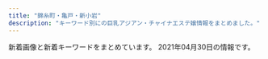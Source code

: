 ```yaml
---
title: "錦糸町・亀戸・新小岩"
description: "キーワード別にの巨乳アジアン・チャイナエステ嬢情報をまとめました。"
---
```


新着画像と新着キーワードをまとめています。
2021年04月30日の情報です。

<DmmAffiliateIns />
<KeywordTable
  shops={
    [
    {
        "keywords": {},
        "url": "http://www.es-raku.link/",
        "station": "JR\u9326\u7cf8\u753a\u99c5\u5357\u53e3",
        "name": "Lucky\uff5e\u30e9\u30c3\u30ad\u30fc\uff5e",
        "img_links": [
            "http://www.es-raku.link/staff/ruru.jpg",
            "http://www.es-raku.link/img/ayaka1.jpg",
            "http://www.es-raku.link/img/mai1.jpg",
            "http://www.es-raku.link/images/head.png",
            "http://www.es-raku.link/staff/mai.jpg",
            "http://www.es-raku.link/images/1.jpg",
            "http://www.es-raku.link/images/menu/staff.png",
            "http://www.es-raku.link/staff/ayaka.jpg",
            "http://www.es-raku.link/images/3.jpg",
            "http://www.es-raku.link/staff/lucky.jpg",
            "http://www.es-raku.link/images/staff_t.png",
            "http://www.es-raku.link/images/line.png",
            "http://www.es-raku.link/staff/riri.jpg",
            "http://www.es-raku.link/images/news.jpg",
            "http://www.es-raku.link/images/2.jpg",
            "http://www.es-raku.link/img/lucky1.jpg",
            "http://www.es-raku.link/images/7.jpg",
            "http://www.es-raku.link/images/rtel.jpg",
            "http://www.es-raku.link/images/sys1.jpg",
            "http://www.es-raku.link/images/interior_t.png",
            "http://www.es-raku.link/images/6.jpg",
            "http://www.es-raku.link/images/menu/interior.png",
            "http://www.es-raku.link/images/tel.jpg",
            "http://www.es-raku.link/images/9.jpg",
            "http://www.es-raku.link/img/ruru1.jpg",
            "http://www.es-raku.link/images/int1.png",
            "http://www.es-raku.link/images/8.jpg",
            "http://www.es-raku.link/staff/yuki.jpg",
            "http://www.es-raku.link/images/r2.jpg",
            "http://www.es-raku.link/images/menu/top.png",
            "http://www.es-raku.link/images/mobile.jpg",
            "http://www.es-raku.link/images/int2.png",
            "http://www.es-raku.link/staff/kaori.jpg",
            "http://www.es-raku.link/images/r1.jpg",
            "http://www.es-raku.link/img/yuki1.jpg",
            "http://www.es-raku.link/images/list.jpg",
            "http://www.es-raku.link/img/riri1.jpg",
            "http://www.es-raku.link/img/kaori1.jpg"
        ]
    },
    {
        "img_links": [
            "http://www.o-miyabi.com/s/image/nav_top.png",
            "http://www.o-miyabi.com/s/images/okubokomachi.jpg",
            "http://www.o-miyabi.com/images/upload/thumb/301c9a35b11a384f.jpg",
            "http://www.o-miyabi.com/images/movie_09.jpg",
            "http://www.o-miyabi.com/images/index_06.jpg",
            "http://www.o-miyabi.com/images/info.jpg",
            "http://www.o-miyabi.com/images/rec_09.jpg",
            "http://www.o-miyabi.com/s/uploads/07.jpg",
            "http://www.o-miyabi.com/images/index_04.jpg",
            "http://www.o-miyabi.com/images/index_03.jpg",
            "http://www.o-miyabi.com/s/images/tel.png",
            "http://www.o-miyabi.com/images/index_18.jpg",
            "http://www.o-miyabi.com/images/upload/thumb/6d7987cae648e809.jpg",
            "http://www.o-miyabi.com/s/uploads/02.jpg",
            "http://www.o-miyabi.com/s/uploads/06.jpg",
            "http://www.o-miyabi.com/s/images/service_07.png",
            "http://www.o-miyabi.com/images/upload/thumb/51d074f8f9cdb905.jpg",
            "http://www.o-miyabi.com/s/uploads/08.jpg",
            "http://www.o-miyabi.com/images/upload/thumb/db15ea2226867103.jpg",
            "http://www.o-miyabi.com/images/index_10.jpg",
            "http://www.o-miyabi.com/s/images/slider/next.png",
            "http://www.o-miyabi.com/s/image/nav_sys.png",
            "http://www.o-miyabi.com/s/images/pc.png",
            "http://www.o-miyabi.com/images/upload/thumb/0dc07af1006255fa.jpg",
            "http://www.o-miyabi.com/s/uploads/04.jpg",
            "http://www.o-miyabi.com/s/images/t3.jpg",
            "http://www.o-miyabi.com/s/images/slider/3.jpg",
            "http://www.o-miyabi.com/s/images/t2.jpg",
            "http://www.o-miyabi.com/s/image/nav_cast.png",
            "http://www.o-miyabi.com/images/index_07.jpg",
            "http://www.o-miyabi.com/images/index_02.jpg",
            "http://www.o-miyabi.com/s/image/nav_manga.png",
            "http://www.o-miyabi.com/images/index_16.jpg",
            "http://www.o-miyabi.com/images/index_13.jpg",
            "http://www.o-miyabi.com/images/upload/thumb/1a8371be7358f1df.jpg",
            "http://www.o-miyabi.com/images/info_02.jpg",
            "http://www.o-miyabi.com/s/images/t1.jpg",
            "http://www.o-miyabi.com/s/images/top_2.jpg",
            "http://www.o-miyabi.com/images/staff_09.jpg",
            "http://www.o-miyabi.com/s/uploads/01.jpg",
            "http://www.o-miyabi.com/s/image/nav_hotel.png",
            "http://www.o-miyabi.com/s/images/slider/prev.png",
            "http://www.o-miyabi.com/images/upload/thumb/3074da3acdacd1a3.jpg",
            "http://www.o-miyabi.com/images/upload/thumb/ee1f5473198d928e.jpg",
            "http://www.o-miyabi.com/images/upload/thumb/04d21d82d11bc049.jpg",
            "http://www.o-miyabi.com/s/images/service_01.png",
            "http://www.o-miyabi.com/images/upload/thumb/0981f77ac0a1e07f.jpg",
            "http://www.o-miyabi.com/girl/01.jpg",
            "http://www.o-miyabi.com/s/images/service_03.png",
            "http://www.o-miyabi.com/images/upload/thumb/e12bb065f2380463.jpg",
            "http://www.o-miyabi.com/images/upload/thumb/928147996b3538a2.jpg",
            "http://www.o-miyabi.com/images/index_09.jpg",
            "http://www.o-miyabi.com/s/uploads/03.jpg",
            "http://www.o-miyabi.com/images/index_19.jpg",
            "http://www.o-miyabi.com/images/upload/thumb/7713de024ddc43e7.jpg",
            "http://www.o-miyabi.com/images/index_05.jpg",
            "http://www.o-miyabi.com/images/index_14.jpg",
            "http://www.o-miyabi.com/s/images/slider/1.jpg",
            "http://www.o-miyabi.com/images/upload/thumb/72ffa1fb925d394b.jpg",
            "http://www.o-miyabi.com/s/images/iphone.png",
            "http://www.o-miyabi.com/images/rec.jpg",
            "http://www.o-miyabi.com/images/upload/thumb/57af63e7ff71466b.jpg",
            "http://www.o-miyabi.com/images/upload/thumb/6fceb6aef71115ac.jpg",
            "http://www.o-miyabi.com/s/images/slider/2.jpg",
            "http://www.o-miyabi.com/images/info_09.jpg",
            "http://www.o-miyabi.com/images/index_01.jpg",
            "http://www.o-miyabi.com/s/image/nav_topics.png"
        ],
        "url": "http://www.o-miyabi.com/",
        "keywords": {
            "89": 6,
            "86": 2,
            "H": 2,
            "D": 4,
            "84": 2,
            "C": 12,
            "85": 4,
            "98": 2
        },
        "name": "\u96c5\u82b3",
        "station": "JR\u65b0\u5c0f\u5ca9\u99c5\u5357\u53e3"
    },
    {
        "name": "\u304d\u3089\u3089",
        "img_links": [
            "http://www.kirara.este88.com/images/m-tel.png",
            "http://www.kirara.este88.com/images/sp-line.png",
            "http://www.kirara.este88.com/gals/yuyu1.jpg",
            "http://www.kirara.este88.com/images/m-foot.png",
            "http://www.kirara.este88.com/images/info.png",
            "http://www.kirara.este88.com/gals/miya1.jpg",
            "http://www.kirara.este88.com/images/sp-staff-list.png",
            "http://www.kirara.este88.com/gals/mimi1.jpg",
            "http://www.kirara.este88.com/gals/haru1.jpg",
            "http://www.kirara.este88.com/gals/sora1.jpg",
            "http://www.kirara.este88.com/gals/nana1.jpg"
        ],
        "url": "http://www.kirara.este88.com/",
        "keywords": {
            "C": 6,
            "D": 1
        },
        "station": "JR\u5c0f\u5ca9\u99c5\u5357\u53e3"
    },
    {
        "keywords": {},
        "img_links": [
            "http://k-yorocobi.com/images/bar-cam.png",
            "http://k-yorocobi.com/images/c-top.png",
            "http://k-yorocobi.com/images/bar-news.png",
            "http://k-yorocobi.com/pic/pic4.jpg",
            "http://k-yorocobi.com/staff/s-emi.jpg",
            "http://k-yorocobi.com/images/b-mobile.png",
            "http://k-yorocobi.com/images/c-staff.png",
            "http://k-yorocobi.com/images/bar-interior.png",
            "http://k-yorocobi.com/pic/pic1.jpg",
            "http://k-yorocobi.com/images/c-interior.png",
            "http://k-yorocobi.com/staff/s-rina.jpg",
            "http://k-yorocobi.com/images/footer.png",
            "http://k-yorocobi.com/images/b-tel.png",
            "http://k-yorocobi.com/images/bill.jpg",
            "http://k-yorocobi.com/images/bar-staff.png",
            "http://k-yorocobi.com/images/b-movie.png",
            "http://k-yorocobi.com/images/b-awaawa.png",
            "http://k-yorocobi.com/staff/s-tika.jpg",
            "http://k-yorocobi.com/pic/pic3.jpg",
            "http://k-yorocobi.com/images/bar-pickup.png",
            "http://k-yorocobi.com/staff/s-yuyu.jpg",
            "http://k-yorocobi.com/pic/pic2.jpg"
        ],
        "name": "\u3088\u308d\u3053\u3073",
        "url": "http://k-yorocobi.com/",
        "station": "JR\u9326\u7cf8\u753a\u99c5\u5317\u53e3"
    },
    {
        "keywords": {},
        "img_links": [
            "http://www.night.ne.jp/nightnet/img/14.jpg",
            "http://www.night.ne.jp/tokyo/izumi/img/index_top.jpg",
            "http://www.night.ne.jp/tokyo/izumi/img/index.jpg",
            "http://www.night.ne.jp/nightnet/img/10.jpg",
            "http://www.night.ne.jp/_format/W/img/whats_view.jpg",
            "http://www.night.ne.jp/tokyo/izumi/img/view_2.jpg",
            "http://www.night.ne.jp/nightnet/img/6.jpg",
            "http://www.night.ne.jp/nightnet/img/4.jpg",
            "http://www.night.ne.jp/_format/W/img/whats_news.jpg",
            "http://www.night.ne.jp/_format/W/img/over_msg_01.jpg",
            "http://www.night.ne.jp/tokyo/izumi/img_staff/g_7292.jpg",
            "http://www.night.ne.jp/nightnet/img/2.jpg",
            "http://www.night.ne.jp/nightnet/img/7.jpg",
            "http://www.night.ne.jp/nightnet/img/13.jpg",
            "http://www.night.ne.jp/nightnet/img/16.jpg",
            "http://www.night.ne.jp/nightnet/img/1.jpg",
            "http://www.night.ne.jp/tokyo/izumi/img/view_3.jpg",
            "http://www.night.ne.jp/tokyo/izumi/img/qr_code.jpg",
            "http://www.night.ne.jp/tokyo/izumi/img/view_1.jpg",
            "http://www.night.ne.jp/_format/W/img/index_enter_1.jpg",
            "http://www.night.ne.jp/nightnet/img/5.jpg",
            "http://www.night.ne.jp/nightnet/img/15.jpg",
            "http://www.night.ne.jp/nightnet/img/3.jpg",
            "http://www.night.ne.jp/nightnet/img/9.jpg",
            "http://www.night.ne.jp/tokyo/izumi/img/index_view.jpg",
            "http://www.night.ne.jp/nightnet/img/8.jpg",
            "http://www.night.ne.jp/nightnet/img/12a.jpg",
            "http://www.night.ne.jp/nightnet/img/11.jpg",
            "http://www.night.ne.jp/nightnet/img/17.jpg"
        ],
        "station": "\u68ee\u4e0b\u99c5A6\u51fa\u53e3",
        "url": "http://www.night.ne.jp/tokyo/izumi/",
        "name": "\u500b\u4eba\u30b5\u30ed\u30f3 \u6cc9"
    },
    {
        "name": "\u5e78\u305b",
        "station": "\u4eac\u6210\u7acb\u77f3\u99c5\u5317\u53e3",
        "img_links": [
            "http://www.es-royal.click/img/miyuki1.jpg",
            "http://www.es-royal.click/images/main_footer.jpg",
            "http://www.es-royal.click/images/b1.jpg",
            "http://www.es-royal.click/images/b2.jpg",
            "http://www.es-royal.click/images/main_top.jpg",
            "http://www.es-royal.click/img/mimi1.jpg",
            "http://www.es-royal.click/images/interior_t.jpg",
            "http://www.es-royal.click/images/s1.png",
            "http://www.es-royal.click/images/b3.jpg",
            "http://www.es-royal.click/images/mobile.jpg",
            "http://www.es-royal.click/images/1.jpg",
            "http://www.es-royal.click/img/ego1.jpg",
            "http://www.es-royal.click/images/7.jpg",
            "http://www.es-royal.click/images/int1.png",
            "http://www.es-royal.click/images/ta.jpg",
            "http://www.es-royal.click/img/aya1.jpg",
            "http://www.es-royal.click/images/9.jpg",
            "http://www.es-royal.click/images/5.jpg",
            "http://www.es-royal.click/images/sys1.png",
            "http://www.es-royal.click/img/nana1.jpg",
            "http://www.es-royal.click/images/int2.png",
            "http://www.es-royal.click/images/head.jpg",
            "http://www.es-royal.click/images/news.png",
            "http://www.es-royal.click/images/8.jpg",
            "http://www.es-royal.click/img/momo2.jpg",
            "http://www.es-royal.click/img/emi1.jpg",
            "http://www.es-royal.click/images/6.jpg",
            "http://www.es-royal.click/images/4.jpg",
            "http://www.es-royal.click/img/momo1.jpg",
            "http://www.es-royal.click/images/staff_t.jpg"
        ],
        "keywords": {},
        "url": "http://www.es-royal.click/"
    },
    {
        "station": "JR\u9326\u7cf8\u753a\u99c5",
        "name": "Forever \uff5e\u30d5\u30a9\u30fc\u30a8\u30d0\u30fc\uff5e",
        "keywords": {},
        "img_links": [
            "http://kinshichoesute.xyz/img/nav-001.png",
            "http://kinshichoesute.xyz/img/nav-002.png",
            "http://kinshichoesute.xyz/img/tel.png",
            "http://kinshichoesute.xyz/img/nav-003.png",
            "http://kinshichoesute.xyz/img/nav-006.png",
            "http://kinshichoesute.xyz/img/no.png",
            "http://kinshichoesute.xyz/img/stt.jpg",
            "http://kinshichoesute.xyz/staff/nana/01.png",
            "http://kinshichoesute.xyz/img/stb.jpg",
            "http://kinshichoesute.xyz/staff/mimi/01.png",
            "http://kinshichoesute.xyz/staff/aya/01.png",
            "http://kinshichoesute.xyz/img/nav-004.png",
            "http://kinshichoesute.xyz/staff/hitomi/02.png",
            "http://kinshichoesute.xyz/staff/hitomi/01.png",
            "http://kinshichoesute.xyz/staff/kaori/01.png",
            "http://kinshichoesute.xyz/staff/ai/01.png",
            "http://kinshichoesute.xyz/img/nav-005.png"
        ],
        "url": "http://kinshichoesute.xyz/"
    },
    {
        "img_links": [
            "http://dccompanyqoo10.cafe24.com/tiffany/images/store/store.png",
            "http://dccompanyqoo10.cafe24.com/tiffany/images/common/header.png",
            "http://dccompanyqoo10.cafe24.com/tiffany/images/top/store_bg.png"
        ],
        "url": "http://cherry-esthe.com/",
        "name": "Cherry",
        "station": "JR\u9326\u7cf8\u753a\u99c5\u5357\u53e3",
        "keywords": {}
    },
    {
        "station": "JR\u5c0f\u5ca9\u99c5\u5317\u53e3",
        "img_links": [
            "http://biwert.xyz/uploads/201003/1-2010031G35C32.jpg",
            "http://biwert.xyz/templets/default/picture/staff_t.jpg",
            "http://biwert.xyz/uploads/180620/1-1P62010154K00.png",
            "http://biwert.xyz/uploads/180620/1-1P62010193X63.jpg",
            "http://biwert.xyz/templets/default/picture/news.jpg",
            "http://biwert.xyz/uploads/201007/1-20100G4464b26.jpg",
            "http://biwert.xyz/templets/default/picture/interior_t.jpg",
            "http://biwert.xyz/uploads/201109/1-201109141105216.jpg",
            "http://biwert.xyz/uploads/201003/1-2010031G432629.jpg",
            "http://biwert.xyz/templets/default/picture/head.jpg",
            "http://biwert.xyz/templets/default/picture/rec1.png",
            "http://biwert.xyz/uploads/201003/1-2010031G415110.jpg",
            "http://biwert.xyz/images/1-1P621101232H4.png",
            "http://biwert.xyz/uploads/allimg/180620/1-1P620101640O8.png",
            "http://biwert.xyz/uploads/allimg/180620/1-1P6201013133b.jpg",
            "http://biwert.xyz/uploads/180620/1-1P620101629244.png",
            "http://biwert.xyz/uploads/201006/1-2010061A941445.jpg",
            "http://biwert.xyz/uploads/201006/1-2010061F032C0.jpg",
            "http://biwert.xyz/uploads/201003/1-2010031G3421X.jpg"
        ],
        "name": "\u4e00\u6642",
        "keywords": {
            "G": 9,
            "E": 18
        },
        "url": "http://biwert.xyz/"
    },
    {
        "img_links": [
            "http://aria.tokyo-relaxtime.asia/img/cast/coco-01.jpg",
            "http://aria.tokyo-relaxtime.asia/img/cast/yumi-04.jpg",
            "http://aria.tokyo-relaxtime.asia/img/slick/st-3.jpg",
            "http://aria.tokyo-relaxtime.asia/img/cast/aki-03.jpg",
            "http://aria.tokyo-relaxtime.asia/img/cast/risa-04.jpg",
            "http://aria.tokyo-relaxtime.asia/img/cast/aya-04.jpg",
            "http://aria.tokyo-relaxtime.asia/img/cast/nana-01.jpg",
            "http://aria.tokyo-relaxtime.asia/img/cast/aya-01.jpg",
            "http://aria.tokyo-relaxtime.asia/img/cast/rina-04.jpg",
            "http://aria.tokyo-relaxtime.asia/img/cast/yuri-03.jpg",
            "http://aria.tokyo-relaxtime.asia/img/cast/aya-03.jpg",
            "http://aria.tokyo-relaxtime.asia/img/cast/yaya-04.jpg",
            "http://aria.tokyo-relaxtime.asia/img/cast/yumi-02.jpg",
            "http://aria.tokyo-relaxtime.asia/img/cast/nana-04.jpg",
            "http://aria.tokyo-relaxtime.asia/img/slick/st-4.jpg",
            "http://aria.tokyo-relaxtime.asia/img/interior/lobby-1.jpg",
            "http://aria.tokyo-relaxtime.asia/img/cast/apple-04.jpg",
            "http://aria.tokyo-relaxtime.asia/img/cast/miki-01.jpg",
            "http://aria.tokyo-relaxtime.asia/img/slick/st-1.jpg",
            "http://aria.tokyo-relaxtime.asia/img/cast/risa-01.jpg",
            "http://aria.tokyo-relaxtime.asia/img/slick/st-2.jpg",
            "http://aria.tokyo-relaxtime.asia/img/cast/aki-02.jpg",
            "http://aria.tokyo-relaxtime.asia/img/cast/aya-02.jpg",
            "http://aria.tokyo-relaxtime.asia/img/cast/nana-02.jpg",
            "http://aria.tokyo-relaxtime.asia/img/cast/miki-03.jpg",
            "http://aria.tokyo-relaxtime.asia/img/cast/risa-02.jpg",
            "http://aria.tokyo-relaxtime.asia/img/cast/coco-02.jpg",
            "http://aria.tokyo-relaxtime.asia/img/interior/corridor-1.jpg",
            "http://aria.tokyo-relaxtime.asia/img/cast/miki-02.jpg",
            "http://aria.tokyo-relaxtime.asia/img/cast/nana-03.jpg",
            "http://aria.tokyo-relaxtime.asia/img/cast/coco-03.jpg",
            "http://aria.tokyo-relaxtime.asia/img/cast/rina-02.jpg",
            "http://aria.tokyo-relaxtime.asia/img/cast/aki-01.jpg",
            "http://aria.tokyo-relaxtime.asia/img/cast/apple-03.jpg",
            "http://aria.tokyo-relaxtime.asia/img/cast/coco-04.jpg",
            "http://aria.tokyo-relaxtime.asia/img/cast/rina-03.jpg",
            "http://aria.tokyo-relaxtime.asia/img/cast/yuri-04.jpg",
            "http://aria.tokyo-relaxtime.asia/img/cast/yumi-01.jpg",
            "http://aria.tokyo-relaxtime.asia/img/cast/miki-04.jpg",
            "http://aria.tokyo-relaxtime.asia/img/cast/rina-01.jpg",
            "http://aria.tokyo-relaxtime.asia/img/cast/yaya-01.jpg",
            "http://aria.tokyo-relaxtime.asia/img/cast/yumi-03.jpg",
            "http://aria.tokyo-relaxtime.asia/img/cast/aki-04.jpg",
            "http://aria.tokyo-relaxtime.asia/img/cast/yaya-03.jpg",
            "http://aria.tokyo-relaxtime.asia/img/cast/risa-03.jpg",
            "http://aria.tokyo-relaxtime.asia/img/cast/yuri-01.jpg",
            "http://aria.tokyo-relaxtime.asia/img/slick/st-5.jpg",
            "http://aria.tokyo-relaxtime.asia/img/cast/apple-01.jpg",
            "http://aria.tokyo-relaxtime.asia/img/cast/yaya-02.jpg",
            "http://aria.tokyo-relaxtime.asia/img/cast/apple-02.jpg"
        ],
        "url": "http://aria.tokyo-relaxtime.asia/",
        "keywords": {},
        "station": "JR\u5c0f\u5ca9\u99c5\u5317\u53e3",
        "name": "Aria\uff5e\u30a2\u30ea\u30a2\uff5e"
    },
    {
        "img_links": [
            "http://miyabi-aroma.xyz/images/shishu/se1.jpg",
            "http://miyabi-aroma.xyz/images/nav/nav-sys.jpg",
            "http://miyabi-aroma.xyz/images/staff/3/kiki2.jpg",
            "http://miyabi-aroma.xyz/images/nav/nav-job.jpg",
            "http://miyabi-aroma.xyz/images/3/2.jpg",
            "http://miyabi-aroma.xyz/images/1801706901.jpg",
            "http://miyabi-aroma.xyz/images/staff/3/miya.jpg",
            "http://miyabi-aroma.xyz/images/shishu/se2.jpg",
            "http://miyabi-aroma.xyz/images/staff/3/ami.jpg",
            "http://miyabi-aroma.xyz/images/11.png",
            "http://miyabi-aroma.xyz/images/index-rose_13.png",
            "http://miyabi-aroma.xyz/images/index-rose_07.png",
            "http://miyabi-aroma.xyz/images/staff/3/ami2.jpg",
            "http://miyabi-aroma.xyz/images/staff/3/miya2.jpg",
            "http://miyabi-aroma.xyz/images/nav/nav-staff.jpg",
            "http://miyabi-aroma.xyz/images/staff/3/yami.jpg",
            "http://miyabi-aroma.xyz/images/staff/3/kiki.jpg",
            "http://miyabi-aroma.xyz/images/3/1.jpg",
            "http://miyabi-aroma.xyz/images/nav/nav-info.jpg",
            "http://miyabi-aroma.xyz/images/staff/3/rina2.jpg",
            "http://miyabi-aroma.xyz/images/index-rose_04.png",
            "http://miyabi-aroma.xyz/images/index-rose_02.png",
            "http://miyabi-aroma.xyz/images/staff/3/rina.jpg",
            "http://miyabi-aroma.xyz/images/staff/3/yaya1.jpg",
            "http://miyabi-aroma.xyz/images/staff/3/yaya2.jpg",
            "http://miyabi-aroma.xyz/images/index-rose_09.png"
        ],
        "url": "http://miyabi-aroma.xyz/",
        "station": "JR\u4e80\u6238\u99c5\u6771\u53e3",
        "keywords": {
            "C": 7
        },
        "name": "\u685c"
    },
    {
        "name": "\u5343\u693f",
        "keywords": {},
        "station": "JR\u4e80\u6238\u99c5\u6771\u53e3",
        "img_links": [
            "http://sentsubaki.asia/img/cast/aya-04.jpg",
            "http://sentsubaki.asia/img/interior/lobby-2.jpg",
            "http://sentsubaki.asia/img/cast/nina-03.jpg",
            "http://sentsubaki.asia/img/cast/yumi-04.jpg",
            "http://sentsubaki.asia/img/cast/yuyu-02.jpg",
            "http://sentsubaki.asia/img/cast/miki-02.jpg",
            "http://sentsubaki.asia/img/btn_top.png",
            "http://sentsubaki.asia/img/head_tel.png",
            "http://sentsubaki.asia/img/cast/you-04.jpg",
            "http://sentsubaki.asia/img/cast/miki-04.jpg",
            "http://sentsubaki.asia/img/cast/you-01.jpg",
            "http://sentsubaki.asia/img/cast/momo-01.jpg",
            "http://sentsubaki.asia/img/cast/yuyu-01.jpg",
            "http://sentsubaki.asia/img/cast/you-03.jpg",
            "http://sentsubaki.asia/img/cast/aya-01.jpg",
            "http://sentsubaki.asia/img/btn_interior.png",
            "http://sentsubaki.asia/img/cast/yumi-03.jpg",
            "http://sentsubaki.asia/img/cast/nina-04.jpg",
            "http://sentsubaki.asia/img/head_time.png",
            "http://sentsubaki.asia/img/interior/lobby-1.jpg",
            "http://sentsubaki.asia/img/cast/aya-03.jpg",
            "http://sentsubaki.asia/img/cast/momo-04.jpg",
            "http://sentsubaki.asia/img/cast/yuyu-04.jpg",
            "http://sentsubaki.asia/img/cast/miki-03.jpg",
            "http://sentsubaki.asia/img/cast/yumi-02.jpg",
            "http://sentsubaki.asia/img/btn_cast.png",
            "http://sentsubaki.asia/img/cast/momo-03.jpg",
            "http://sentsubaki.asia/img/coupon_special.png",
            "http://sentsubaki.asia/img/cast/you-02.jpg",
            "http://sentsubaki.asia/img/cast/momo-02.jpg",
            "http://sentsubaki.asia/img/cast/miki-01.jpg",
            "http://sentsubaki.asia/img/btn_twitter.png"
        ],
        "url": "http://sentsubaki.asia/"
    },
    {
        "keywords": {
            "D": 4,
            "85": 1,
            "C": 1
        },
        "img_links": [
            "http://iyasi-heal.com/js/sliderLine/slide_next.png",
            "http://iyasi-heal.com/staffPhoto/b20210422163907.jpg",
            "http://iyasi-heal.com/staffPhoto/s20210426165230.jpg",
            "http://iyasi-heal.com/staffPhoto/b20210422164016.jpg",
            "http://iyasi-heal.com/staffPhoto/b20210426165230.jpg",
            "http://iyasi-heal.com/staffPhoto/b20210426193308.jpg",
            "http://iyasi-heal.com/images/mobile.jpg",
            "http://iyasi-heal.com/images/slider1/02.jpg",
            "http://iyasi-heal.com/staffPhoto/s20210422163834.jpg",
            "http://iyasi-heal.com/staffPhoto/s20210422163851.jpg",
            "http://iyasi-heal.com/images/slider1/01.jpg",
            "http://iyasi-heal.com/staffPhoto/b20210422163834.jpg",
            "http://iyasi-heal.com/staffPhoto/s20210422163907.jpg",
            "http://iyasi-heal.com/staffPhoto/s20210423174350.jpg",
            "http://iyasi-heal.com/staffPhoto/s20210426193308.jpg",
            "http://iyasi-heal.com/staffPhoto/s20210422164016.jpg",
            "http://iyasi-heal.com/staffPhoto/b20210423174350.jpg",
            "http://iyasi-heal.com/images/returnBtn.png",
            "http://iyasi-heal.com/images/gallery1.png",
            "http://iyasi-heal.com/images/slider1/03.jpg",
            "http://iyasi-heal.com/js/sliderLine/slide_prev.png",
            "http://iyasi-heal.com/staffPhoto/b20210422163851.jpg"
        ],
        "station": "JR\u5c0f\u5ca9\u99c5\u5357\u53e3",
        "url": "http://iyasi-heal.com/",
        "name": "\u308a\u308a"
    },
    {
        "url": "http://y-rlx.net/",
        "station": "JR\u65b0\u5c0f\u5ca9\u99c5\u5357\u53e3",
        "img_links": [
            "http://y-rlx.net/images/acc_tit01.jpg",
            "http://y-rlx.net/girl/07a.jpg",
            "http://y-rlx.net/images/rec.jpg",
            "http://y-rlx.net/images/index_07.png",
            "http://y-rlx.net/girl/010a.jpg",
            "http://y-rlx.net/girl/03a.jpg",
            "http://y-rlx.net/images/info.png",
            "http://y-rlx.net/girl/p01.jpg",
            "http://y-rlx.net/images/line.jpg",
            "http://y-rlx.net/images/rec_16.jpg",
            "http://y-rlx.net/images/staff_16.jpg",
            "http://y-rlx.net/girl/00.jpg",
            "http://y-rlx.net/images/acc_tit.jpg",
            "http://y-rlx.net/images/index_10.jpg",
            "http://y-rlx.net/images/index_06.png",
            "http://y-rlx.net/images/index_12.jpg",
            "http://y-rlx.net/girl/08.jpg",
            "http://y-rlx.net/girl/011a.jpg",
            "http://y-rlx.net/images/index_11.jpg",
            "http://y-rlx.net/girl/03.jpg",
            "http://y-rlx.net/images/acc_tit03.jpg",
            "http://y-rlx.net/images/index_21.jpg",
            "http://y-rlx.net/images/index_02.png",
            "http://y-rlx.net/images/index_04.png",
            "http://y-rlx.net/images/index_09.jpg",
            "http://y-rlx.net/images/index_16.png",
            "http://y-rlx.net/girl/010.jpg",
            "http://y-rlx.net/images/index_19.png",
            "http://y-rlx.net/images/sys_16.jpg",
            "http://y-rlx.net/girl/07.jpg",
            "http://y-rlx.net/girl/09a.jpg",
            "http://y-rlx.net/girl/05a.jpg",
            "http://y-rlx.net/images/index_13.jpg",
            "http://y-rlx.net/girl/01.jpg",
            "http://y-rlx.net/images/01.png",
            "http://y-rlx.net/girl/09.jpg",
            "http://y-rlx.net/images/sys.jpg",
            "http://y-rlx.net/girl/06.jpg",
            "http://y-rlx.net/images/03.png",
            "http://y-rlx.net/images/index_08.jpg",
            "http://y-rlx.net/girl/05.jpg",
            "http://y-rlx.net/girl/02.jpg",
            "http://y-rlx.net/images/02.png",
            "http://y-rlx.net/images/acc_16.jpg",
            "http://y-rlx.net/images/rex_16.jpg",
            "http://y-rlx.net/girl/011.jpg",
            "http://y-rlx.net/images/index_23.jpg",
            "http://y-rlx.net/images/index_14.png"
        ],
        "keywords": {
            "87": 1,
            "90": 1,
            "95": 2,
            "88": 1,
            "89": 1,
            "92": 1,
            "85": 1,
            "86": 2
        },
        "name": "\u7f8e\u697d"
    },
    {
        "keywords": {
            "E": 1,
            "C": 1,
            "85": 3,
            "D": 1,
            "88": 1,
            "86": 2
        },
        "name": "\u30c1\u30a7\u30ea\u30fc",
        "img_links": [
            "http://msg-esthe.com/images/top.jpg",
            "http://msg-esthe.com/images/s_news.png",
            "http://msg-esthe.com/staff/kaori/01.jpg",
            "http://msg-esthe.com/staff/risa/01.jpg",
            "http://msg-esthe.com/images/s_staff.png",
            "http://msg-esthe.com/images/news_bj3.jpg",
            "http://msg-esthe.com/images/staff0.jpg",
            "http://msg-esthe.com/staff/sakura/01.jpg",
            "http://msg-esthe.com/images/s_link.png",
            "http://msg-esthe.com/staff/ringo/01.jpg",
            "http://msg-esthe.com/images/staff_bj3.jpg",
            "http://msg-esthe.com/staff/sara/01.jpg",
            "http://msg-esthe.com/staff/eri/01.jpg"
        ],
        "station": "JR\u5c0f\u5ca9\u99c5\u5357\u53e3",
        "url": "http://msg-esthe.com/"
    },
    {
        "name": "\u3042\u308f\u308f",
        "url": "https://awa-akasuri.jp/",
        "keywords": {
            "86": 12,
            "C": 12,
            "\u30bb\u30af\u30b7\u30fc": 10,
            "D": 96,
            "88": 24,
            "87": 48,
            "85": 24
        },
        "img_links": [
            "https://awa-akasuri.jp/wp-content/uploads/2020/01/yuki26.png",
            "https://awa-akasuri.jp/wp-content/uploads/2020/09/5_pc.png",
            "https://awa-akasuri.jp/wp-content/uploads/2020/09/awawa400x400-270x174.png",
            "https://awa-akasuri.jp/wp-content/uploads/2020/09/awawa400x400.png",
            "https://awa-akasuri.jp/wp-content/uploads/2020/09/2_sp.png",
            "https://awa-akasuri.jp/wp-content/uploads/2020/01/mika21.png",
            "https://awa-akasuri.jp/wp-content/uploads/2020/09/movie.png",
            "https://awa-akasuri.jp/wp-content/uploads/2020/01/aya22.png",
            "https://awa-akasuri.jp/wp-content/uploads/2020/09/4_pc.png",
            "https://awa-akasuri.jp/wp-content/uploads/2020/09/1_sp.png",
            "https://awa-akasuri.jp/wp-content/uploads/2020/09/sora.png",
            "https://awa-akasuri.jp/wp-content/uploads/2020/01/yumi22.png",
            "https://awa-akasuri.jp/wp-content/uploads/2020/01/kokomi_1.jpg",
            "https://awa-akasuri.jp/wp-content/uploads/2020/09/1_pc.png",
            "https://awa-akasuri.jp/wp-content/uploads/2020/09/2_pc.png",
            "https://awa-akasuri.jp/wp-content/uploads/2020/09/3_pc.png",
            "https://awa-akasuri.jp/wp-content/uploads/2020/01/tomo25.png",
            "https://awa-akasuri.jp/wp-content/uploads/2020/01/mai1_1.jpg",
            "https://awa-akasuri.jp/wp-content/uploads/2020/01/rika24_1.png"
        ],
        "station": "JR\u9326\u7cf8\u753a\u99c5\u5357\u53e3"
    },
    {
        "station": "\u9752\u7825\u99c5",
        "keywords": {},
        "img_links": [
            "http://iyasimori.jpest.net/uploads//sites/37/2021/01/g2-2.jpg",
            "http://iyasimori.jpest.net/uploads//sites/37/2021/01/g1-3.jpg",
            "http://iyasimori.jpest.net/uploads//sites/37/2021/01/g4.jpg",
            "http://iyasimori.jpest.net/uploads//sites/37/2021/01/mobile.png",
            "http://iyasimori.jpest.net/uploads//sites/37/2021/01/r5.jpg",
            "http://iyasimori.jpest.net/uploads//sites/37/2021/01/top.jpg",
            "http://iyasimori.jpest.net/uploads//sites/37/2021/01/r4-1.jpg",
            "http://iyasimori.jpest.net/uploads//sites/37/2021/04/g1-2.jpg",
            "http://iyasimori.jpest.net/uploads//sites/37/2021/04/g1-2-150x150.jpg",
            "http://iyasimori.jpest.net/uploads//sites/37/2021/01/a2.jpg",
            "http://iyasimori.jpest.net/uploads//sites/37/2021/01/g2-2-150x150.jpg",
            "http://iyasimori.jpest.net/uploads//sites/37/2021/01/g3-2-150x150.jpg",
            "http://iyasimori.jpest.net/uploads//sites/37/2021/01/g4-150x150.jpg",
            "http://iyasimori.jpest.net/uploads//sites/37/2021/04/g1-3-150x150.jpg",
            "http://iyasimori.jpest.net/uploads//sites/37/2021/01/bj_03.jpg",
            "http://iyasimori.jpest.net/uploads//sites/37/2021/01/r3-1.jpg",
            "http://iyasimori.jpest.net/uploads//sites/37/2021/01/r6.jpg",
            "http://iyasimori.jpest.net/uploads//sites/37/2021/01/g3-2.jpg",
            "http://iyasimori.jpest.net/uploads//sites/37/2021/01/g1-3-150x150.jpg",
            "http://iyasimori.jpest.net/uploads//sites/37/2021/01/g5.jpg",
            "http://iyasimori.jpest.net/uploads//sites/37/2021/04/g1-3.jpg",
            "http://iyasimori.jpest.net/uploads//sites/37/2021/01/news01.png",
            "http://iyasimori.jpest.net/uploads//sites/37/2021/01/news03.png",
            "http://iyasimori.jpest.net/uploads//sites/37/2021/01/a.jpg",
            "http://iyasimori.jpest.net/uploads//sites/37/2021/01/g5-150x150.jpg",
            "http://iyasimori.jpest.net/uploads//sites/37/2021/01/tite-staff.jpg"
        ],
        "url": "http://iyasimori.jpest.net/",
        "name": "\u7652\u3057\u306e\u68ee"
    },
    {
        "station": "JR\u4e80\u6238\u99c5\u6771\u53e3",
        "url": "http://iyashi.sweet-relaxation.com/",
        "name": "\u7652 IYASHI",
        "img_links": [
            "http://iyashi.sweet-relaxation.com/img/cast/ran-03.jpg",
            "http://iyashi.sweet-relaxation.com/img/slick/sl-3.jpg",
            "http://iyashi.sweet-relaxation.com/img/treatment/aroma-01.jpg",
            "http://iyashi.sweet-relaxation.com/img/slick/sl-6.jpg",
            "http://iyashi.sweet-relaxation.com/img/cast/yaya-02.jpg",
            "http://iyashi.sweet-relaxation.com/img/cast/olive-03.jpg",
            "http://iyashi.sweet-relaxation.com/img/cast/eri-02.jpg",
            "http://iyashi.sweet-relaxation.com/img/slick/sl-7.jpg",
            "http://iyashi.sweet-relaxation.com/img/cast/eri-01.jpg",
            "http://iyashi.sweet-relaxation.com/img/treatment/body-01.jpg",
            "http://iyashi.sweet-relaxation.com/img/cast/olive-01.jpg",
            "http://iyashi.sweet-relaxation.com/img/cast/yaya-01.jpg",
            "http://iyashi.sweet-relaxation.com/img/treatment/ashitsubo-01.jpg",
            "http://iyashi.sweet-relaxation.com/img/cast/ran-02.jpg",
            "http://iyashi.sweet-relaxation.com/img/cast/eri-03.jpg",
            "http://iyashi.sweet-relaxation.com/img/cast/yaya-03.jpg",
            "http://iyashi.sweet-relaxation.com/img/cast/olive-02.jpg",
            "http://iyashi.sweet-relaxation.com/img/slick/sl-5.jpg",
            "http://iyashi.sweet-relaxation.com/img/slick/sl-4.jpg",
            "http://iyashi.sweet-relaxation.com/img/cast/ran-01.jpg",
            "http://iyashi.sweet-relaxation.com/img/slick/sl-1.jpg",
            "http://iyashi.sweet-relaxation.com/img/slick/sl-2.jpg"
        ],
        "keywords": {}
    },
    {
        "url": "http://thaipataya.chm.jp/",
        "keywords": {
            "\u30bb\u30af\u30b7\u30fc": 1,
            "C": 12
        },
        "station": "JR\u5c0f\u5ca9\u99c5\u5357\u53e3",
        "name": "\u30d1\u30bf\u30e4",
        "img_links": [
            "https://chm.jp/domains1/thaipataya/myimg/slideimg36560_sp.jpg",
            "https://chm.jp/domains1/thaipataya/myimg/imgcom37661_sp.png",
            "https://chm.jp/domains1/thaipataya/myimg/imgcom37665_sp.jpg",
            "https://chm.jp/domains1/thaipataya/myimg/imgcom37068_sp.jpg",
            "https://chm.jp/domains1/thaipataya/myimg/imgcom37174_sp.png",
            "https://chm.jp/domains1/thaipataya/myimg/imgcom37664_sp.png",
            "https://chm.jp/domains1/thaipataya/myimg/imgcom37360_sp.jpg",
            "https://chm.jp/domains1/thaipataya/myimg/imgcom37738_sp.png",
            "https://chm.jp/domains1/thaipataya/myimg/imgcom37740_sp.png",
            "https://chm.jp/domains1/thaipataya/myimg/imgcom37914_sp.jpg",
            "https://chm.jp/domains1/thaipataya/myimg/imgcom37725_sp.png",
            "https://chm.jp/domains1/thaipataya/myimg/imgcom37733_sp.png",
            "https://chm.jp/domains1/thaipataya/myimg/imgcom37177_sp.png",
            "https://chm.jp/domains1/thaipataya/myimg/imgcom37663_sp.jpg",
            "https://chm.jp/domains1/thaipataya/myimg/imgcom37666_sp.jpg",
            "https://chm.jp/domains1/thaipataya/myimg/imgcom37915_sp.jpg",
            "https://chm.jp/domains1/thaipataya/myimg/imgcom36603_sp.png",
            "https://chm.jp/domains1/thaipataya/myimg/imgcom37667_sp.png",
            "https://chm.jp/domains1/thaipataya/myimg/imgcom37734_sp.png",
            "https://chm.jp/domains1/thaipataya/myimg/imgcom36575_sp.jpg",
            "https://chm.jp/domains1/thaipataya/myimg/imgcom37736_sp.png",
            "https://chm.jp/domains1/thaipataya/myimg/imgcom36587_sp.jpg",
            "https://chm.jp/domains1/thaipataya/myimg/imgcom36605_sp.jpg",
            "https://chm.jp/domains1/thaipataya/myimg/imgcom36607_sp.jpg",
            "https://chm.jp/domains1/thaipataya/myimg/imgcom37357_sp.jpg",
            "https://chm.jp/domains1/thaipataya/myimg/imgcom37710_sp.jpg",
            "https://chm.jp/domains1/thaipataya/myimg/imgcom36618_sp.png",
            "https://chm.jp/domains1/thaipataya/myimg/imgcom37655_sp.jpg",
            "https://chm.jp/domains1/thaipataya/myimg/slideimg36561_sp.jpg",
            "https://chm.jp/domains1/thaipataya/myimg/imgcom37662_sp.png",
            "https://chm.jp/domains1/thaipataya/myimg/imgcom37359_sp.jpg",
            "https://chm.jp/domains1/thaipataya/myimg/imgcom37658_sp.png",
            "https://chm.jp/domains1/thaipataya/myimg/imgcom37172_sp.png",
            "https://chm.jp/domains1/thaipataya/myimg/imgcom36615_sp.png",
            "https://chm.jp/domains1/thaipataya/myimg/imgcom37834_sp.jpg",
            "https://chm.jp/domains1/thaipataya/myimg/imgcom36606_sp.jpg",
            "https://chm.jp/domains1/thaipataya/myimg/imgcom37726_sp.png",
            "https://chm.jp/domains1/thaipataya/myimg/imgcom37840_sp.jpg",
            "http://chm.jp/img/linebutton_82x20.png",
            "https://chm.jp/domains1/thaipataya/myimg/imgcom37653_sp.jpg",
            "https://chm.jp/domains1/thaipataya/myimg/imgcom36619_sp.jpg",
            "https://chm.jp/domains1/thaipataya/myimg/imgcom36585_sp.jpg",
            "https://chm.jp/domains1/thaipataya/myimg/imgcom37841_sp.jpg",
            "https://chm.jp/domains1/thaipataya/myimg/imgcom37361_sp.png",
            "https://chm.jp/domains1/thaipataya/myimg/imgcom36633_sp.jpg",
            "https://chm.jp/domains1/thaipataya/myimg/imgcom36582_sp.jpg",
            "https://chm.jp/domains1/thaipataya/myimg/slideimg36562_sp.jpg",
            "https://chm.jp/domains1/thaipataya/myimg/imgcom36584_sp.jpg",
            "https://chm.jp/domains1/thaipataya/myimg/imgcom36634_sp.jpg",
            "https://chm.jp/domains1/thaipataya/myimg/imgcom36576_sp.jpg",
            "https://chm.jp/domains1/thaipataya/myimg/imgcom37669_sp.jpg",
            "https://chm.jp/domains1/thaipataya/myimg/imgcom37362_sp.jpg",
            "https://chm.jp/domains1/thaipataya/myimg/imgcom37739_sp.png",
            "https://chm.jp/domains1/thaipataya/myimg/imgcom36613_sp.jpg",
            "https://chm.jp/domains1/thaipataya/myimg/imgcom37913_sp.jpg",
            "https://chm.jp/domains1/thaipataya/myimg/imgcom37654_sp.jpg",
            "https://chm.jp/domains1/thaipataya/myimg/imgcom37727_sp.png",
            "https://chm.jp/domains1/thaipataya/myimg/imgcom37789_sp.png",
            "https://chm.jp/domains1/thaipataya/myimg/imgcom37659_sp.png",
            "https://chm.jp/domains1/thaipataya/myimg/imgcom36604_sp.jpg",
            "https://chm.jp/domains1/thaipataya/myimg/imgcom37839_sp.jpg",
            "https://chm.jp/domains1/thaipataya/myimg/imgcom37916_sp.jpg",
            "https://chm.jp/domains1/thaipataya/myimg/imgcom36565_sp.jpg",
            "https://chm.jp/domains1/thaipataya/myimg/imgcom37732_sp.png",
            "https://chm.jp/domains1/thaipataya/myimg/imgcom37833_sp.jpg",
            "https://chm.jp/domains1/thaipataya/myimg/imgcom36566_sp.png",
            "https://chm.jp/domains1/thaipataya/myimg/imgcom36567_sp.jpg",
            "https://chm.jp/domains1/thaipataya/myimg/imgcom37660_sp.png",
            "https://chm.jp/domains1/thaipataya/myimg/imgcom36581_sp.jpg",
            "https://chm.jp/domains1/thaipataya/myimg/imgcom37668_sp.png",
            "https://chm.jp/domains1/thaipataya/myimg/imgcom36635_sp.jpg",
            "https://chm.jp/domains1/thaipataya/myimg/imgcom36586_sp.jpg",
            "https://chm.jp/domains1/thaipataya/myimg/imgcom37358_sp.jpg",
            "https://chm.jp/domains1/thaipataya/myimg/imgcom37067_sp.png",
            "https://chm.jp/domains1/thaipataya/myimg/imgcom37737_sp.png",
            "https://chm.jp/domains1/thaipataya/myimg/imgcom36636_sp.jpg"
        ]
    },
    {
        "img_links": [
            "http://mariabella.ies.fun/photos/sites/45/2018/06/2018062706422857.jpg",
            "http://mariabella.ies.fun/photos/sites/45/2020/01/2020012420100278.jpeg",
            "http://mariabella.ies.fun/images/mobile1.jpg",
            "http://mariabella.ies.fun/images/info.jpg",
            "http://mariabella.ies.fun/images/news.jpg",
            "http://mariabella.ies.fun/images/r05.jpg",
            "http://mariabella.ies.fun/images/s-recriut.jpg",
            "http://mariabella.ies.fun/images/ac3.jpg",
            "http://mariabella.ies.fun/images/r01.jpg",
            "http://mariabella.ies.fun/images/top.png",
            "http://mariabella.ies.fun/images/r09.jpg",
            "http://mariabella.ies.fun/images/pick.jpg",
            "http://mariabella.ies.fun/images/ac2.jpg",
            "http://mariabella.ies.fun/images/mobile.jpg",
            "http://mariabella.ies.fun/images/r04.jpg",
            "http://mariabella.ies.fun/images/r07.jpg",
            "http://mariabella.ies.fun/photos/sites/45/2019/09/2019092717170772.jpeg",
            "http://mariabella.ies.fun/photos/sites/45/2019/09/2019091016323921.jpeg",
            "http://mariabella.ies.fun/images/r06.jpg",
            "http://mariabella.ies.fun/images/r03.jpg",
            "http://mariabella.ies.fun/images/ac1.jpg",
            "http://mariabella.ies.fun/images/s-staff.jpg",
            "http://mariabella.ies.fun/images/r02.jpg"
        ],
        "name": "\u30de\u30ea\u30a2\u30d9\u30fc\u30e9",
        "station": "JR\u5c0f\u5ca9\u99c5\u5317\u53e3",
        "keywords": {
            "E": 3,
            "\u30bb\u30af\u30b7\u30fc": 3
        },
        "url": "http://mariabella.ies.fun/"
    },
    {
        "name": "\u82fa",
        "img_links": [
            "https://www.yitigo.work/images/home/index_13.png",
            "https://www.yitigo.work/images/home/staff_02.jpg",
            "https://www.yitigo.work/images/staff/hana1.jpg",
            "https://www.yitigo.work/images/staff/hani.png",
            "https://www.yitigo.work/images/page_top.png",
            "https://www.yitigo.work/images/home/index_05.png",
            "https://www.yitigo.work/images/home/staff_04.jpg",
            "https://www.yitigo.work/images/top_flash_02.jpg",
            "https://www.yitigo.work/images/home/index_19.png",
            "https://www.yitigo.work/images/home/index_07.png",
            "https://www.yitigo.work/images/home/index_11.png",
            "https://www.yitigo.work/images/headerParts01.png",
            "https://www.yitigo.work/images/home/index_10.png",
            "https://www.yitigo.work/images/staff/risa1.jpg",
            "https://www.yitigo.work/images/home/index_14.png",
            "https://www.yitigo.work/images/home/index_06.png",
            "https://www.yitigo.work/images/staff/hana.png",
            "https://www.yitigo.work/images/staff/staff_03.png",
            "https://www.yitigo.work/images/top_02.png",
            "https://www.yitigo.work/images/staff/staff_01.png",
            "https://www.yitigo.work/images/home/staff_01.jpg",
            "https://www.yitigo.work/images/top_01.png",
            "https://www.yitigo.work/images/home/index_01.png",
            "https://www.yitigo.work/images/home/index_tel.png",
            "https://www.yitigo.work/images/home/index_15.png",
            "https://www.yitigo.work/images/home/index_17.png",
            "https://www.yitigo.work/images/staff/risa.png",
            "https://www.yitigo.work/images/home/staff_03.jpg",
            "https://www.yitigo.work/images/home/index_09.png",
            "https://www.yitigo.work/images/top_04.png",
            "https://www.yitigo.work/images/news/girl.png",
            "https://www.yitigo.work/images/home/index_12.png",
            "https://www.yitigo.work/images/staff/mayu1.jpg",
            "https://www.yitigo.work/images/top_flash_01.jpg",
            "https://www.yitigo.work/images/staff/hani1.jpg",
            "https://www.yitigo.work/images/staff/mayu.png"
        ],
        "station": "JR\u5c0f\u5ca9\u99c5\u5357\u53e3",
        "keywords": {},
        "url": "https://www.yitigo.work/"
    },
    {
        "keywords": {
            "C": 7
        },
        "name": "\u30b9\u30c1\u30e5\u30ef\u306e\u30b9\u30de\u30a4\u30eb",
        "url": "http://kinshicho-es.xyz/",
        "img_links": [
            "http://kinshicho-es.xyz/images/g0.jpg",
            "http://kinshicho-es.xyz/images/b2.jpg",
            "http://kinshicho-es.xyz/images/b1.jpg",
            "http://kinshicho-es.xyz/images/r4.jpg",
            "http://kinshicho-es.xyz/images/g2.jpg",
            "http://kinshicho-es.xyz/images/kanban.jpg",
            "http://kinshicho-es.xyz/images/r3.jpg",
            "http://kinshicho-es.xyz/images/r1.jpg",
            "http://kinshicho-es.xyz/images/top1.jpg",
            "http://kinshicho-es.xyz/images/g5.jpg",
            "http://kinshicho-es.xyz/images/news-tit1.jpg",
            "http://kinshicho-es.xyz/images/g41.jpg",
            "http://kinshicho-es.xyz/images/left1_2_02.jpg",
            "http://kinshicho-es.xyz/images/r2.jpg",
            "http://kinshicho-es.xyz/images/top.jpg",
            "http://kinshicho-es.xyz/images/g3.jpg"
        ],
        "station": "JR\u9326\u7cf8\u753a\u99c5\u5317\u53e3"
    },
    {
        "keywords": {
            "83": 3,
            "87": 1,
            "D": 9,
            "85": 3,
            "86": 3,
            "E": 1
        },
        "station": "JR\u4e80\u6238\u99c5\u5317\u53e3",
        "name": "\u30c9\u30e9\u3048\u3082\u3093",
        "url": "https://doraimon.tyo.cm/",
        "img_links": [
            "https://doraimon.tyo.cm/images/top.jpg",
            "https://doraimon.tyo.cm/photos/sites/32/2021/04/202104280419564.jpg",
            "https://doraimon.tyo.cm/photos/sites/32/2021/03/2021032301301384.jpg",
            "https://doraimon.tyo.cm/photos/sites/32/2021/03/2021031206553637.jpg",
            "https://doraimon.tyo.cm/photos/sites/32/2021/03/2021030207304862.jpg",
            "https://doraimon.tyo.cm/images/s_news.jpg",
            "https://doraimon.tyo.cm/images/staff_line.jpg",
            "https://doraimon.tyo.cm/photos/sites/32/2021/03/202103120651532.jpg",
            "https://doraimon.tyo.cm/photos/sites/32/2021/03/2021030207305994.jpg",
            "https://doraimon.tyo.cm/images/mobile.jpg",
            "https://doraimon.tyo.cm/photos/sites/32/2021/03/2021030207304993.jpg",
            "https://doraimon.tyo.cm/photos/sites/32/2021/03/2021030207310114.jpg",
            "https://doraimon.tyo.cm/images/s_face.jpg",
            "https://doraimon.tyo.cm/images/link.jpg",
            "https://doraimon.tyo.cm/photos/sites/32/2021/04/202104070649510.jpg",
            "https://doraimon.tyo.cm/photos/sites/32/2021/03/2021032507045669.jpg"
        ]
    },
    {
        "url": "https://kinshicho-mensesthe.net/",
        "img_links": [
            "https://kinshicho-mensesthe.net/staff2/sera-l1.jpg",
            "https://kinshicho-mensesthe.net/staff2/yuka-s1.jpg",
            "https://kinshicho-mensesthe.net/button/home.png",
            "https://kinshicho-mensesthe.net/staff2/satomi-s1.jpg",
            "https://kinshicho-mensesthe.net/staff2/rui-l1.jpg",
            "https://kinshicho-mensesthe.net/mens-esthe-massage/2020/02/06/satomi-s1.jpg",
            "https://kinshicho-mensesthe.net/room/1-l.jpg",
            "https://kinshicho-mensesthe.net/room/6-s.jpg",
            "https://kinshicho-mensesthe.net/images/flower.png",
            "https://kinshicho-mensesthe.net/staff2/rui-s1.jpg",
            "https://kinshicho-mensesthe.net/images/camp.png",
            "https://kinshicho-mensesthe.net/room/esthe3.jpg",
            "https://kinshicho-mensesthe.net/staff2/mai-s1.jpg",
            "https://kinshicho-mensesthe.net/staff2/sora-s1.jpg",
            "https://kinshicho-mensesthe.net/room/5-l.jpg",
            "https://kinshicho-mensesthe.net/room/6-l.jpg",
            "https://kinshicho-mensesthe.net/images/qrcode.png",
            "https://kinshicho-mensesthe.net/staff2/sera-s1.jpg",
            "https://kinshicho-mensesthe.net/staff2/sora-l1.jpg",
            "https://kinshicho-mensesthe.net/button/blog.png",
            "https://kinshicho-mensesthe.net/staff2/kokomi-l1.jpg",
            "https://kinshicho-mensesthe.net/button/staff.png",
            "https://kinshicho-mensesthe.net/images/main1.jpg",
            "https://kinshicho-mensesthe.net/staff2/moe-s1.jpg",
            "https://kinshicho-mensesthe.net/staff2/kiki-s1.jpg",
            "https://kinshicho-mensesthe.net/images/clear.png",
            "https://kinshicho-mensesthe.net/mens-esthe-massage/2020/01/22/yuki-s1.jpg",
            "https://kinshicho-mensesthe.net/staff2/yuki-l1.jpg",
            "https://kinshicho-mensesthe.net/room/esthe1.jpg",
            "https://kinshicho-mensesthe.net/staff2/yumi-s1.jpg",
            "https://kinshicho-mensesthe.net/staff2/satomi-l1.jpg",
            "https://kinshicho-mensesthe.net/images/footer-l.png",
            "https://kinshicho-mensesthe.net/staff2/rika-s1.jpg",
            "https://kinshicho-mensesthe.net/room/3-l.jpg",
            "https://kinshicho-mensesthe.net/staff2/sakura-l2.jpg",
            "https://kinshicho-mensesthe.net/images/footer-r.png",
            "https://kinshicho-mensesthe.net/staff2/saki-s1.jpg",
            "https://kinshicho-mensesthe.net/images/main-sp.jpg",
            "https://kinshicho-mensesthe.net/staff2/rika-l1.jpg",
            "https://kinshicho-mensesthe.net/staff2/kokomi-s1.jpg",
            "https://kinshicho-mensesthe.net/staff2/saki-l1.jpg",
            "https://kinshicho-mensesthe.net/room/esthe2.jpg",
            "https://kinshicho-mensesthe.net/staff2/mai-l1.jpg",
            "https://kinshicho-mensesthe.net/images/header3.png",
            "https://kinshicho-mensesthe.net/staff2/kiki-l1.jpg",
            "https://kinshicho-mensesthe.net/room/2-l.jpg",
            "https://kinshicho-mensesthe.net/room/2-s.jpg",
            "https://kinshicho-mensesthe.net/room/1-s.jpg",
            "https://kinshicho-mensesthe.net/staff2/yumi-l1.jpg",
            "https://kinshicho-mensesthe.net/room/3-s.jpg",
            "https://kinshicho-mensesthe.net/room/4-l.jpg",
            "https://kinshicho-mensesthe.net/room/4-s.jpg",
            "https://kinshicho-mensesthe.net/mens-esthe-massage/2020/10/17/moe-s1.jpg",
            "https://kinshicho-mensesthe.net/staff2/haruka-s1.jpg",
            "https://kinshicho-mensesthe.net/staff2/sakura-s2.jpg",
            "https://kinshicho-mensesthe.net/staff2/yuki-s1.jpg",
            "https://kinshicho-mensesthe.net/room/5-s.jpg",
            "https://kinshicho-mensesthe.net/mens-esthe-massage/2020/02/06/sora-s1.jpg",
            "https://kinshicho-mensesthe.net/staff2/haruka-l1.jpg"
        ],
        "name": "KIRARA",
        "station": "JR\u9326\u7cf8\u753a\u99c5\u5317\u53e3",
        "keywords": {
            "83": 14,
            "92": 14,
            "86": 28,
            "87": 28,
            "C": 70,
            "E": 14,
            "D": 126,
            "85": 98,
            "88": 14,
            "89": 14
        }
    },
    {
        "name": "SHERRY",
        "keywords": {
            "D": 24,
            "G": 8,
            "86": 16,
            "88": 8,
            "C": 8,
            "87": 16
        },
        "img_links": [
            "http://www.sherry.relaxjp.info/images/m6.jpg",
            "http://www.sherry.relaxjp.info/images/s_pickup.png",
            "http://www.sherry.relaxjp.info/images/s_news.png",
            "http://www.sherry.relaxjp.info/files/004.jpg",
            "http://www.sherry.relaxjp.info/images/m4.jpg",
            "http://www.sherry.relaxjp.info/images/slider-img001.jpg",
            "http://www.sherry.relaxjp.info/images/slider-img002.jpg",
            "http://www.sherry.relaxjp.info/files/005.jpg",
            "http://www.sherry.relaxjp.info/files/001.jpg",
            "http://www.sherry.relaxjp.info/files/002.jpg",
            "http://www.sherry.relaxjp.info/images/m2.jpg",
            "http://www.sherry.relaxjp.info/images/m3.jpg",
            "http://www.sherry.relaxjp.info/images/m1.jpg",
            "http://www.sherry.relaxjp.info/images/s_top_therapist.png",
            "http://www.sherry.relaxjp.info/files/003.jpg",
            "http://www.sherry.relaxjp.info/images/s_message.png"
        ],
        "station": "JR\u9326\u7cf8\u753a\u99c5\u5357\u53e3",
        "url": "http://www.sherry.relaxjp.info/"
    },
    {
        "keywords": {
            "86": 1,
            "93": 1,
            "90": 2
        },
        "name": "\u30ea\u30e9\u30c3\u30af\u30b9\u306e\u68ee",
        "img_links": [
            "http://ipidiw.com/relaxnomori/user_data/00000020.jpg",
            "http://ipidiw.com/relaxnomori/images/interior_t.jpg",
            "http://ipidiw.com/relaxnomori/images/news.jpg",
            "http://ipidiw.com/relaxnomori/images/rem.jpg",
            "http://ipidiw.com/relaxnomori/images/interior.png",
            "http://ipidiw.com/relaxnomori/user_data/00000018.jpg",
            "http://ipidiw.com/relaxnomori/user_data/00000019.jpg",
            "http://ipidiw.com/relaxnomori/user_data/00000017.jpg",
            "http://ipidiw.com/relaxnomori/images/mobile.jpg",
            "http://ipidiw.com/relaxnomori/images/tt.jpg",
            "http://ipidiw.com/relaxnomori/images/staff_t.jpg",
            "http://ipidiw.com/relaxnomori/images/tp.png"
        ],
        "station": "\u68ee\u4e0b\u99c5A4\u53e3",
        "url": "http://ipidiw.com/relaxnomori/"
    },
    {
        "name": "\u68ee",
        "keywords": {
            "86": 3,
            "85": 3,
            "87": 1,
            "C": 7,
            "88": 1,
            "90": 1
        },
        "station": "JR\u65b0\u5c0f\u5ca9\u99c5\u5317\u53e3",
        "url": "http://mori.me-es.com/",
        "img_links": [
            "http://mori.me-es.com/girls/06.jpg",
            "http://mori.me-es.com/images/index_10.jpg",
            "http://mori.me-es.com/images/index_19.jpg",
            "http://mori.me-es.com/images/index_28.jpg",
            "http://mori.me-es.com/images/index_29.jpg",
            "http://mori.me-es.com/images/index_30.jpg",
            "http://mori.me-es.com/images/sub_28.jpg",
            "http://mori.me-es.com/images/index_17.jpg",
            "http://mori.me-es.com/images/index_09.jpg",
            "http://mori.me-es.com/images/index_21.jpg",
            "http://mori.me-es.com/images/index_20.jpg",
            "http://mori.me-es.com/girls/04a.jpg",
            "http://mori.me-es.com/images/index_24.jpg",
            "http://mori.me-es.com/images/index_26.jpg",
            "http://mori.me-es.com/images/index_04.jpg",
            "http://mori.me-es.com/images/info_15.jpg",
            "http://mori.me-es.com/images/rec_15.jpg",
            "http://mori.me-es.com/images/rec.jpg",
            "http://mori.me-es.com/girls/08a.jpg",
            "http://mori.me-es.com/images/index_12.jpg",
            "http://mori.me-es.com/images/index_05.jpg",
            "http://mori.me-es.com/girls/08.jpg",
            "http://mori.me-es.com/girls/02.jpg",
            "http://mori.me-es.com/images/index_03.jpg",
            "http://mori.me-es.com/images/index_27.jpg",
            "http://mori.me-es.com/images/info.jpg",
            "http://mori.me-es.com/images/index_02.jpg",
            "http://mori.me-es.com/images/index_22.jpg",
            "http://mori.me-es.com/girls/04.jpg",
            "http://mori.me-es.com/girls/03.jpg",
            "http://mori.me-es.com/images/index_07.jpg",
            "http://mori.me-es.com/girls/07.jpg",
            "http://mori.me-es.com/images/index_13.jpg",
            "http://mori.me-es.com/images/index_01.jpg",
            "http://mori.me-es.com/girls/00.jpg",
            "http://mori.me-es.com/images/index_15.jpg",
            "http://mori.me-es.com/girls/01.jpg",
            "http://mori.me-es.com/images/index_06.jpg",
            "http://mori.me-es.com/images/index_08.jpg",
            "http://mori.me-es.com/girls/05.jpg",
            "http://mori.me-es.com/images/staff_15.jpg",
            "http://mori.me-es.com/images/index_16.jpg",
            "http://mori.me-es.com/images/index_25.jpg",
            "http://mori.me-es.com/images/index_18.jpg"
        ]
    },
    {
        "img_links": [
            "http://harunohana.jpest.net/uploads//sites/38/elementor/thumbs/c3-p3a4c1sf6l483iry9r6rlk4mpn8la6sbxgemvolfd4.jpg",
            "http://harunohana.jpest.net/uploads//sites/38/2021/02/tel_staff.png",
            "http://harunohana.jpest.net/uploads//sites/38/2021/02/c5.jpg",
            "http://harunohana.jpest.net/uploads//sites/38/2021/02/tel_info.png",
            "http://harunohana.jpest.net/uploads//sites/38/2021/04/g5.jpg",
            "http://harunohana.jpest.net/uploads//sites/38/2021/03/1.jpg",
            "http://harunohana.jpest.net/uploads//sites/38/2021/02/tel_top.png",
            "http://harunohana.jpest.net/uploads//sites/38/2021/02/c2.jpg",
            "http://harunohana.jpest.net/uploads//sites/38/2021/02/pick-tit.png",
            "http://harunohana.jpest.net/uploads//sites/38/2021/02/mobile-tit.png",
            "http://harunohana.jpest.net/uploads//sites/38/2021/02/tel_pickup.png",
            "http://harunohana.jpest.net/uploads//sites/38/2021/03/g5.jpg",
            "http://harunohana.jpest.net/uploads//sites/38/2021/02/xian.jpg",
            "http://harunohana.jpest.net/uploads//sites/38/2021/02/ditiao-1.png",
            "http://harunohana.jpest.net/uploads//sites/38/2021/02/mobile.jpg",
            "http://harunohana.jpest.net/uploads//sites/38/2021/02/c1.jpg",
            "http://harunohana.jpest.net/uploads//sites/38/elementor/thumbs/g4-p3mbec1gp2hjuwwbjw36y43rzgwycta8xnrv7ujz68.jpg",
            "http://harunohana.jpest.net/uploads//sites/38/elementor/thumbs/g1-p3mbbo5xbyuayorl3qn8vsare61ijopmkh8c9mi4sw.jpg",
            "http://harunohana.jpest.net/uploads//sites/38/2021/02/c4.jpg",
            "http://harunohana.jpest.net/uploads//sites/38/2021/03/g1.jpg",
            "http://harunohana.jpest.net/uploads//sites/38/elementor/thumbs/c1-p3a4bw5e1kwi5v056or06ljv5c0e005xwohq00tseg.jpg",
            "http://harunohana.jpest.net/uploads//sites/38/elementor/thumbs/g2-p3mbcgd30zwwmzmmj2u1yl6l7q6iyltkocswnxcbm8.jpg",
            "http://harunohana.jpest.net/uploads//sites/38/elementor/thumbs/c2-p3a4by12f8z2t2xevpk9bl2sc3r4fedekxsoykr020.jpg",
            "http://harunohana.jpest.net/uploads//sites/38/2021/02/news-tit.png",
            "http://harunohana.jpest.net/uploads//sites/38/2021/02/info-tit.png",
            "http://harunohana.jpest.net/uploads//sites/38/2021/02/staff-tit.png",
            "http://harunohana.jpest.net/uploads//sites/38/elementor/thumbs/g3-p3mbdh0sfjb37s5dl0oi5txkdr5uasv3te8udptyvk.jpg",
            "http://harunohana.jpest.net/uploads//sites/38/2021/02/top-3.png",
            "http://harunohana.jpest.net/uploads//sites/38/elementor/thumbs/c5-p3a4c3o3k96sqqp7ys00qjnjwezbpkzslpplu8in0o.jpg",
            "http://harunohana.jpest.net/uploads//sites/38/2021/03/g2.jpg",
            "http://harunohana.jpest.net/uploads//sites/38/2021/02/c3.jpg",
            "http://harunohana.jpest.net/uploads//sites/38/elementor/thumbs/g5-p5qga8zeagwf7efovdavelljg7lsn1y4eanjgcq0uo.jpg",
            "http://harunohana.jpest.net/uploads//sites/38/2021/02/c6.jpg",
            "http://harunohana.jpest.net/uploads//sites/38/2021/03/g3.jpg"
        ],
        "station": "JR\u9326\u7cf8\u753a\u5357\u53e3",
        "name": "\u6625\u306e\u82b1",
        "keywords": {
            "C": 12
        },
        "url": "http://harunohana.jpest.net/"
    },
    {
        "img_links": [
            "https://piano.sweet-relaxation.com/img/cast/lili-04.jpg",
            "https://piano.sweet-relaxation.com/img/cast/nico-04.jpg",
            "https://piano.sweet-relaxation.com/img/cast/ai-04.jpg",
            "https://piano.sweet-relaxation.com/img/cast/lili-03.jpg",
            "https://piano.sweet-relaxation.com/img/cast/aki-03.jpg",
            "https://piano.sweet-relaxation.com/img/cast/miya-03.jpg",
            "https://piano.sweet-relaxation.com/img/interior/int-01.jpg",
            "https://piano.sweet-relaxation.com/img/slick/sl-2.jpg",
            "https://piano.sweet-relaxation.com/img/cast/ebi-01.jpg",
            "https://piano.sweet-relaxation.com/img/slick/sl-4.jpg",
            "https://piano.sweet-relaxation.com/img/cast/nico-02.jpg",
            "https://piano.sweet-relaxation.com/img/cast/coco-02.jpg",
            "https://piano.sweet-relaxation.com/img/cast/coco-03.jpg",
            "https://piano.sweet-relaxation.com/img/cast/luna-04.jpg",
            "https://piano.sweet-relaxation.com/img/cast/miya-04.jpg",
            "https://piano.sweet-relaxation.com/img/slick/sl-3.jpg",
            "https://piano.sweet-relaxation.com/img/slick/sl-5.jpg",
            "https://piano.sweet-relaxation.com/img/cast/nico-03.jpg",
            "https://piano.sweet-relaxation.com/img/cast/nana-01.jpg",
            "https://piano.sweet-relaxation.com/img/cast/luna-01.jpg",
            "https://piano.sweet-relaxation.com/img/cast/aki-04.jpg",
            "https://piano.sweet-relaxation.com/img/cast/aini-02.jpg",
            "https://piano.sweet-relaxation.com/img/cast/aye-04.jpg",
            "https://piano.sweet-relaxation.com/img/cast/aini-03.jpg",
            "https://piano.sweet-relaxation.com/img/cast/miky-01.jpg",
            "https://piano.sweet-relaxation.com/img/cast/coco-04.jpg",
            "https://piano.sweet-relaxation.com/img/cast/ebi-02.jpg",
            "https://piano.sweet-relaxation.com/img/cast/nana-03.jpg",
            "https://piano.sweet-relaxation.com/img/cast/aki-02.jpg",
            "https://piano.sweet-relaxation.com/img/cast/nana-02.jpg",
            "https://piano.sweet-relaxation.com/img/cast/coco-01.jpg",
            "https://piano.sweet-relaxation.com/img/cast/ebi-03.jpg",
            "https://piano.sweet-relaxation.com/img/cast/ebi-04.jpg",
            "https://piano.sweet-relaxation.com/img/interior/int-04.jpg",
            "https://piano.sweet-relaxation.com/img/cast/nana-04.jpg",
            "https://piano.sweet-relaxation.com/img/cast/aye-01.jpg",
            "https://piano.sweet-relaxation.com/img/cast/aye-03.jpg",
            "https://piano.sweet-relaxation.com/img/cast/miky-04.jpg",
            "https://piano.sweet-relaxation.com/img/cast/lili-01.jpg",
            "https://piano.sweet-relaxation.com/img/cast/ai-02.jpg",
            "https://piano.sweet-relaxation.com/img/cast/luna-02.jpg",
            "https://piano.sweet-relaxation.com/img/cast/miya-01.jpg",
            "https://piano.sweet-relaxation.com/img/cast/miya-02.jpg",
            "https://piano.sweet-relaxation.com/img/slick/sl-7.jpg",
            "https://piano.sweet-relaxation.com/img/cast/ai-01.jpg",
            "https://piano.sweet-relaxation.com/img/interior/int-02.jpg",
            "https://piano.sweet-relaxation.com/img/cast/aye-02.jpg",
            "https://piano.sweet-relaxation.com/img/slick/sl-1.jpg",
            "https://piano.sweet-relaxation.com/img/cast/miky-02.jpg",
            "https://piano.sweet-relaxation.com/img/cast/luna-03.jpg",
            "https://piano.sweet-relaxation.com/img/interior/int-03.jpg",
            "https://piano.sweet-relaxation.com/img/cast/aini-01.jpg",
            "https://piano.sweet-relaxation.com/img/slick/sl-6.jpg",
            "https://piano.sweet-relaxation.com/img/cast/nico-01.jpg",
            "https://piano.sweet-relaxation.com/img/cast/aki-01.jpg",
            "https://piano.sweet-relaxation.com/img/cast/aini-04.jpg",
            "https://piano.sweet-relaxation.com/img/cast/miky-03.jpg",
            "https://piano.sweet-relaxation.com/img/cast/ai-03.jpg",
            "https://piano.sweet-relaxation.com/img/cast/lili-02.jpg"
        ],
        "url": "https://piano.sweet-relaxation.com/",
        "name": "Piano",
        "station": "JR\u65b0\u5c0f\u5ca9\u99c5\u5357\u53e3",
        "keywords": {}
    },
    {
        "name": "\u871c\u82b1",
        "keywords": {
            "E": 12,
            "83": 12,
            "\u5de8\u4e73": 12,
            "82": 12,
            "\u4e73": 12,
            "C": 41,
            "94": 12,
            "90": 24
        },
        "station": "\u897f\u5927\u5cf6\u99c5A1\u51fa\u53e3",
        "url": "http://hani-est.xyz/",
        "img_links": [
            "http://hani-est.xyz/images/zi-ao.png",
            "http://hani-est.xyz/images/g6.jpg",
            "http://hani-est.xyz/images/g5.jpg",
            "http://hani-est.xyz/images/banna2.jpg",
            "http://hani-est.xyz/images/zi-newface.png",
            "http://hani-est.xyz/images/top.jpg",
            "http://hani-est.xyz/images/banna.jpg",
            "http://hani-est.xyz/images/zi-service.png",
            "http://hani-est.xyz/images/zi-pri.png",
            "http://hani-est.xyz/images/g4.jpg",
            "http://hani-est.xyz/images/new1.jpg",
            "http://hani-est.xyz/images/zi-staff.png",
            "http://hani-est.xyz/images/g8.jpg",
            "http://hani-est.xyz/images/aoyi.jpg",
            "http://hani-est.xyz/images/g2.jpg",
            "http://hani-est.xyz/images/banna1.jpg",
            "http://hani-est.xyz/images/a1.jpg",
            "http://hani-est.xyz/images/g1.jpg"
        ]
    },
    {
        "img_links": [
            "http://yukinosakura.tyo.cm/images/s_staff.jpg",
            "http://yukinosakura.tyo.cm/images/mobile.jpg",
            "http://yukinosakura.a2.webnavi.work/upload/sites/72/2020/04/2020040708052241.jpg",
            "http://yukinosakura.tyo.cm/images/s_news.jpg",
            "http://yukinosakura.tyo.cm/images/room4.jpg",
            "http://yukinosakura.a2.webnavi.work/upload/sites/72/2020/04/2020040708052456.jpg",
            "http://yukinosakura.tyo.cm/images/room1.jpg",
            "http://yukinosakura.a2.webnavi.work/upload/sites/72/2020/04/2020040708052353.jpg",
            "http://yukinosakura.tyo.cm/images/room2.jpg",
            "http://yukinosakura.a2.webnavi.work/upload/sites/72/2020/04/2020040708052118.jpg",
            "http://yukinosakura.tyo.cm/images/room3.jpg",
            "http://yukinosakura.tyo.cm/images/top.jpg",
            "http://yukinosakura.a2.webnavi.work/upload/sites/72/2020/04/2020040708052434.jpg",
            "http://yukinosakura.tyo.cm/images/s_shedule.jpg"
        ],
        "name": "\u685c\u82b1",
        "url": "http://yukinosakura.tyo.cm/",
        "keywords": {
            "85": 12,
            "86": 12,
            "D": 24,
            "83": 6,
            "C": 18
        },
        "station": "JR\u4e80\u6238\u99c5\u5317\u53e3"
    },
    {
        "img_links": [
            "http://el-grande.asia/img/cast/lucy-02.jpg",
            "http://el-grande.asia/img/cast/haru-04.jpg",
            "http://el-grande.asia/img/cast/hana-02.jpg",
            "http://el-grande.asia/img/cast/hana-04.jpg",
            "http://el-grande.asia/img/cast/rey-04.jpg",
            "http://el-grande.asia/img/btn_top.png",
            "http://el-grande.asia/img/cast/baby-01.jpg",
            "http://el-grande.asia/img/cast/ringo-01.jpg",
            "http://el-grande.asia/img/cast/mai-04.jpg",
            "http://el-grande.asia/img/dagger.png",
            "http://el-grande.asia/img/interior/corridor-1.jpg",
            "http://el-grande.asia/img/cast/hana-03.jpg",
            "http://el-grande.asia/img/cast/rey-01.jpg",
            "http://el-grande.asia/img/cast/ringo-04.jpg",
            "http://el-grande.asia/img/cast/baby-04.jpg",
            "http://el-grande.asia/img/cast/baby-03.jpg",
            "http://el-grande.asia/img/cast/belu-04.jpg",
            "http://el-grande.asia/img/cast/mei-01.jpg",
            "http://el-grande.asia/img/cast/mai-01.jpg",
            "http://el-grande.asia/img/btn_interior.png",
            "http://el-grande.asia/img/cast/sara-06.jpg",
            "http://el-grande.asia/img/cast/mei-04.jpg",
            "http://el-grande.asia/img/cast/misa-04.jpg",
            "http://el-grande.asia/img/cast/baby-02.jpg",
            "http://el-grande.asia/img/cast/sara-05.jpg",
            "http://el-grande.asia/img/cast/sara-08.jpg",
            "http://el-grande.asia/img/cast/misa-01.jpg",
            "http://el-grande.asia/img/cast/aki-01.jpg",
            "http://el-grande.asia/img/cast/belu-01.jpg",
            "http://el-grande.asia/img/cast/aki-03.jpg",
            "http://el-grande.asia/img/interior/lobby-1.jpg",
            "http://el-grande.asia/img/cast/mei-03.jpg",
            "http://el-grande.asia/img/cast/haru-03.jpg",
            "http://el-grande.asia/img/cast/ringo-03.jpg",
            "http://el-grande.asia/img/cast/haru-01.jpg",
            "http://el-grande.asia/img/cast/mai-03.jpg",
            "http://el-grande.asia/img/cast/lucy-03.jpg",
            "http://el-grande.asia/img/cast/lucy-04.jpg",
            "http://el-grande.asia/img/cast/aki-04.jpg",
            "http://el-grande.asia/img/interior/shower-4.jpg",
            "http://el-grande.asia/img/btn_twitter.png",
            "http://el-grande.asia/img/cast/belu-02.jpg",
            "http://el-grande.asia/img/cast/aki-02.jpg",
            "http://el-grande.asia/img/cast/lucy-01.jpg",
            "http://el-grande.asia/img/btn_cast.png",
            "http://el-grande.asia/img/cast/mei-02.jpg",
            "http://el-grande.asia/img/cast/ringo-02.jpg",
            "http://el-grande.asia/img/cast/belu-03.jpg",
            "http://el-grande.asia/img/cast/hana-01.jpg",
            "http://el-grande.asia/img/cast/rey-02.jpg",
            "http://el-grande.asia/img/cast/haru-02.jpg"
        ],
        "keywords": {},
        "station": "JR\u65b0\u5c0f\u5ca9\u99c5\u5357\u53e3",
        "url": "http://el-grande.asia/",
        "name": "\u30a8\u30eb\u30b0\u30e9\u30f3\u30c7-elgrande-"
    },
    {
        "img_links": [
            "http://shizuku2009.com/staff/1/1.jpg",
            "http://shizuku2009.com/images/index_02.jpg",
            "http://shizuku2009.com/staff/5/1.jpg",
            "http://shizuku2009.com/images/index_20.jpg",
            "http://shizuku2009.com/images/index_19.jpg",
            "http://shizuku2009.com/images/index_04.jpg",
            "http://shizuku2009.com/images/index_08.jpg",
            "http://shizuku2009.com/images/staff_15.jpg",
            "http://shizuku2009.com/images/index_17.jpg",
            "http://shizuku2009.com/images/index_05.jpg",
            "http://shizuku2009.com/images/index_10.jpg",
            "http://shizuku2009.com/images/index_06.jpg",
            "http://shizuku2009.com/images/index_15.jpg",
            "http://shizuku2009.com/images/index_13.jpg",
            "http://shizuku2009.com/images/staff_12.jpg",
            "http://shizuku2009.com/staff/4/1.jpg",
            "http://shizuku2009.com/images/service_13.jpg",
            "http://shizuku2009.com/staff/2/1.jpg",
            "http://shizuku2009.com/staff/3/1.jpg",
            "http://shizuku2009.com/images/index_07.jpg",
            "http://shizuku2009.com/images/index_14.jpg",
            "http://shizuku2009.com/staff/6/1.jpg",
            "http://shizuku2009.com/images/index_09.jpg"
        ],
        "keywords": {},
        "name": "\u79cb",
        "station": "\u9752\u7825\u99c5A2\u51fa\u53e3",
        "url": "http://shizuku2009.com/"
    },
    {
        "station": "JR\u9326\u7cf8\u753a\u99c5\u5317\u53e3",
        "name": "\u7652\u3057\u306e\u6cc9",
        "img_links": [
            "https://iyashinoizumi.com/wp-content/uploads/2019/06/43D6BE9C-43F6-45C2-95E5-E775CE725D67.jpeg",
            "https://iyashinoizumi.com/wp-content/uploads/2019/06/momoko1.jpg",
            "https://iyashinoizumi.com/wp-content/uploads/5AA02D30-2C43-42C1-BE02-48E5A5C27E91.jpeg",
            "https://iyashinoizumi.com/wp-content/uploads/2019/06/2DD3549C-F937-441D-B0E3-E26520ACFABD-e1559410733851.jpeg",
            "https://iyashinoizumi.com/wp-content/uploads/9B89E764-B754-425D-A9AC-BB5566FA6AC4-270x300.jpeg",
            "https://iyashinoizumi.com/wp-content/uploads/hiruwari.png",
            "https://iyashinoizumi.com/wp-content/uploads/0731EF09-7405-4B36-8468-B17A307EB894-197x300.jpeg",
            "https://iyashinoizumi.com/wp-content/uploads/2019/06/50CD669B-0FFA-4734-B898-EB3D53E95C21.jpeg",
            "https://iyashinoizumi.com/wp-content/uploads/7208DC4D-6E47-49CE-B1C0-3607E54E114B.jpeg",
            "https://iyashinoizumi.com/wp-content/uploads/rin.jpg",
            "https://iyashinoizumi.com/wp-content/uploads/2019/06/5293C707-270F-4802-8168-1493DA07DDAE.jpeg",
            "https://iyashinoizumi.com/wp-content/uploads/9B89E764-B754-425D-A9AC-BB5566FA6AC4.jpeg",
            "https://iyashinoizumi.com/wp-content/uploads/5AA02D30-2C43-42C1-BE02-48E5A5C27E91-226x300.jpeg",
            "https://iyashinoizumi.com/wp-content/uploads/2019/06/001.jpg",
            "https://iyashinoizumi.com/wp-content/uploads/0731EF09-7405-4B36-8468-B17A307EB894.jpeg",
            "https://iyashinoizumi.com/wp-content/uploads/7208DC4D-6E47-49CE-B1C0-3607E54E114B-210x300.jpeg",
            "https://iyashinoizumi.com/wp-content/uploads/0731EF09-7405-4B36-8468-B17A307EB894-e1579436226478.jpeg"
        ],
        "keywords": {
            "\u30bb\u30af\u30b7\u30fc": 2
        },
        "url": "https://iyashinoizumi.com/"
    },
    {
        "img_links": [
            "http://yousei.xyz/images/g3.jpg",
            "http://yousei.xyz/images/g5.jpg",
            "http://yousei.xyz/images/r2.jpg",
            "http://yousei.xyz/images/mob.png",
            "http://yousei.xyz/images/recuit.jpg",
            "http://yousei.xyz/images/g2.jpg",
            "http://yousei.xyz/images/r1.jpg",
            "http://yousei.xyz/images/mobile.jpg",
            "http://yousei.xyz/images/g6.jpg",
            "http://yousei.xyz/images/top.png",
            "http://yousei.xyz/images/g4.jpg",
            "http://yousei.xyz/images/r3.jpg",
            "http://yousei.xyz/images/r4.jpg",
            "http://yousei.xyz/images/g1.jpg"
        ],
        "keywords": {},
        "station": "JR\u4e80\u6238\u99c5\u6771\u53e3",
        "name": "Remoon",
        "url": "http://yousei.xyz/"
    },
    {
        "url": "http://www.sh-yuki.work/",
        "img_links": [
            "http://www.sh-yuki.work/images/mobile.jpg",
            "http://www.sh-yuki.work/images/1.jpg",
            "http://www.sh-yuki.work/uploads/201215/1-201215145200113.jpg",
            "http://www.sh-yuki.work/uploads/210216/1-210216154459443.jpg",
            "http://www.sh-yuki.work/images/lanmu2.jpg",
            "http://www.sh-yuki.work/uploads/200218/1-20021Q359301Q.jpg",
            "http://www.sh-yuki.work/uploads/191202/1-191202154021200.jpg",
            "http://www.sh-yuki.work/images/room3.jpg",
            "http://www.sh-yuki.work/uploads/190105/1-1Z1051440193X.jpg",
            "http://www.sh-yuki.work/uploads/200620/1-200620154311K4.jpg",
            "http://www.sh-yuki.work/images/top.png",
            "http://www.sh-yuki.work/uploads/191006/1-191006105IM24.jpg",
            "http://www.sh-yuki.work/uploads/191227/1-19122F93911958.jpg",
            "http://www.sh-yuki.work/uploads/200110/1-20011013245Y49.jpg",
            "http://www.sh-yuki.work/uploads/200713/1-200G3125135C2.jpg",
            "http://www.sh-yuki.work/images/lanmu5.jpg",
            "http://www.sh-yuki.work/uploads/190110/1-1Z110093529363.png",
            "http://www.sh-yuki.work/uploads/191006/1-191006105P61Z.jpg",
            "http://www.sh-yuki.work/uploads/200127/1-20012G02404310.jpg",
            "http://www.sh-yuki.work/uploads/190105/1-1Z105143R9539.jpg",
            "http://www.sh-yuki.work/images/room1.jpg",
            "http://www.sh-yuki.work/uploads/210216/1-210216154445506.jpg",
            "http://www.sh-yuki.work/images/s_news.jpg",
            "http://www.sh-yuki.work/uploads/191028/1-19102Q03S5a4.jpg",
            "http://www.sh-yuki.work/images/room2.jpg",
            "http://www.sh-yuki.work/uploads/201214/1-20121416231WV.jpg",
            "http://www.sh-yuki.work/uploads/200713/1-200G3110344421.jpg",
            "http://www.sh-yuki.work/uploads/201214/1-201214162100347.jpg",
            "http://www.sh-yuki.work/uploads/191104/1-1911041I124915.jpg",
            "http://www.sh-yuki.work/uploads/200218/1-20021Q3591A57.jpg",
            "http://www.sh-yuki.work/images/lanmu3.jpg",
            "http://www.sh-yuki.work/uploads/200618/1-20061Q633094V.jpg",
            "http://www.sh-yuki.work/images/s_staff.jpg",
            "http://www.sh-yuki.work/uploads/190105/1-1Z105143940E6.jpg",
            "http://www.sh-yuki.work/uploads/200618/1-20061Q6342Y06.jpg",
            "http://www.sh-yuki.work/images/lanmu4.jpg",
            "http://www.sh-yuki.work/uploads/191221/1-191221111A3123.jpg",
            "http://www.sh-yuki.work/images/room4.jpg",
            "http://www.sh-yuki.work/uploads/201215/1-201215145153M4.jpg",
            "http://www.sh-yuki.work/uploads/200620/1-20062015425B54.jpg",
            "http://www.sh-yuki.work/images/nbj2.jpg",
            "http://www.sh-yuki.work/uploads/191227/1-19122F94110460.jpg",
            "http://www.sh-yuki.work/uploads/190105/1-1Z105143921224.jpg",
            "http://www.sh-yuki.work/images/end.png",
            "http://www.sh-yuki.work/uploads/191021/1-19102116361I39.jpg"
        ],
        "keywords": {
            "89": 2,
            "86": 14,
            "88": 1,
            "D": 17
        },
        "station": "JR\u5c0f\u5ca9\u99c5\u5317\u53e3",
        "name": "\u3086\u304d"
    },
    {
        "keywords": {
            "86": 4,
            "87": 2,
            "D": 6,
            "C": 11
        },
        "url": "http://www.himawari-shinkoiwa.com/",
        "station": "JR\u65b0\u5c0f\u5ca9\u99c5\u5357\u53e3",
        "img_links": [
            "http://www.himawari-shinkoiwa.com/img/btn_side_mobile.jpg",
            "http://www.himawari-shinkoiwa.com/files/001.jpg",
            "http://www.himawari-shinkoiwa.com/img/tel.png",
            "http://www.himawari-shinkoiwa.com/images/line.png",
            "http://www.himawari-shinkoiwa.com/img/ttl_info.png",
            "http://www.himawari-shinkoiwa.com/images/slider/2.jpg",
            "http://www.himawari-shinkoiwa.com/img/move.jpg",
            "http://www.himawari-shinkoiwa.com/files/001-02.jpg",
            "http://www.himawari-shinkoiwa.com/img/ttl_news.png",
            "http://www.himawari-shinkoiwa.com/img/ttl_move.png",
            "http://www.himawari-shinkoiwa.com/images/slider/1.jpg",
            "http://www.himawari-shinkoiwa.com/files/004.jpg",
            "http://www.himawari-shinkoiwa.com/img/btn_blog.png",
            "http://www.himawari-shinkoiwa.com/img/goback.jpg",
            "http://www.himawari-shinkoiwa.com/files/004-02.jpg",
            "http://www.himawari-shinkoiwa.com/img/pickup.jpg",
            "http://www.himawari-shinkoiwa.com/files/005.jpg",
            "http://www.himawari-shinkoiwa.com/files/005-02.jpg",
            "http://www.himawari-shinkoiwa.com/images/slider/3.jpg"
        ],
        "name": "\u3072\u307e\u308f\u308a"
    },
    {
        "url": "https://kameido-massage.com/",
        "name": "\u842c\u751f\u697c",
        "img_links": [
            "https://kameido-massage.com/menu/staff.png",
            "https://kameido-massage.com/menu/info.png",
            "https://kameido-massage.com/button/home.png",
            "https://kameido-massage.com/staff/aki-l1.jpg",
            "https://kameido-massage.com/images/clear.png",
            "https://kameido-massage.com/icon/facebook.png",
            "https://kameido-massage.com/room/room-l4.jpg",
            "https://kameido-massage.com/images/qrcode.png",
            "https://kameido-massage.com/staff/aki-s1.jpg",
            "https://kameido-massage.com/button/staff.png",
            "https://kameido-massage.com/images/top3.jpg",
            "https://kameido-massage.com/2021/03/23/aki-s1.jpg",
            "https://kameido-massage.com/images/main-sp.jpg",
            "https://kameido-massage.com/room/room-l5.jpg",
            "https://kameido-massage.com/button/blog.png",
            "https://kameido-massage.com/2019/12/25/mika-s1.jpg",
            "https://kameido-massage.com/2019/10/29/yuri-s1.jpg",
            "https://kameido-massage.com/icon/line.png",
            "https://kameido-massage.com/staff/yuki-l1.jpg",
            "https://kameido-massage.com/menu/blog.png",
            "https://kameido-massage.com/images/main-small.jpg",
            "https://kameido-massage.com/images/top1.jpg",
            "https://kameido-massage.com/2020/07/17/mika-s1.jpg",
            "https://kameido-massage.com/staff/mimi-s1.jpg",
            "https://kameido-massage.com/staff/yuna-l1.jpg",
            "https://kameido-massage.com/icon/twitter.png",
            "https://kameido-massage.com/room/room-l1.jpg",
            "https://kameido-massage.com/staff/yuki-s1.jpg",
            "https://kameido-massage.com/images/footer-r.png",
            "https://kameido-massage.com/images/main-top.jpg",
            "https://kameido-massage.com/images/header3.png",
            "https://kameido-massage.com/2019/11/02/yuka-s1.jpg",
            "https://kameido-massage.com/staff/nana-s1.jpg",
            "https://kameido-massage.com/2019/11/10/erika-s1.jpg",
            "https://kameido-massage.com/images/footer-l.png",
            "https://kameido-massage.com/icon/yelp.png",
            "https://kameido-massage.com/menu/home.png",
            "https://kameido-massage.com/link/mens-esthe.png",
            "https://kameido-massage.com/images/top2.jpg",
            "https://kameido-massage.com/2020/03/28/nana-s1.jpg",
            "https://kameido-massage.com/2020/05/15/kazumi-s1.jpg",
            "https://kameido-massage.com/room/room-l3.jpg",
            "https://kameido-massage.com/staff/nana-l1.jpg",
            "https://scdn.line-apps.com/n/line_add_friends/btn/ja.png",
            "https://kameido-massage.com/room/room-l6.jpg",
            "https://kameido-massage.com/room/room-l2.jpg",
            "https://kameido-massage.com/2021/04/28/yuna-s1.jpg",
            "https://kameido-massage.com/staff/yuna-s1.jpg"
        ],
        "keywords": {},
        "station": "JR\u4e80\u6238\u99c5\u5317\u53e3"
    },
    {
        "img_links": [
            "http://cpienakada.com/upload/202104/thumb_dis/1617264609.jpg",
            "http://cpienakada.com/upload/202104/thumb_dis/1617264919.jpg",
            "http://cpienakada.com/upload/202104/thumb/1617264407.jpg",
            "http://cpienakada.com/upload/images/20210402_094656.jpg",
            "http://cpienakada.com/upload/images/20210331_151639.jpg",
            "http://cpienakada.com/upload/202104/thumb_dis/1617264407.jpg",
            "http://cpienakada.com/upload/202104/thumb/1617264609.jpg",
            "http://cpienakada.com/upload/202104/1617264919.jpg",
            "http://cpienakada.com/upload/images/20210331_153453.jpg",
            "http://cpienakada.com/upload/202104/thumb_dis/1617264788.jpg",
            "http://cpienakada.com/upload/202103/1617175265.jpg",
            "http://cpienakada.com/upload/images/20210331_151305.jpg",
            "http://cpienakada.com/upload/202103/1617175559.jpg",
            "http://cpienakada.com/upload/202103/1617174691.jpg",
            "http://cpienakada.com/upload/202104/1617264609.jpg",
            "http://cpienakada.com/upload/202104/thumb/1617264919.jpg",
            "http://cpienakada.com/upload/202103/1617174846.jpg",
            "http://cpienakada.com/upload/images/20210331_153515.png",
            "http://cpienakada.com/upload/202104/thumb/1617264788.jpg",
            "http://cpienakada.com/upload/202104/1617264407.jpg",
            "http://cpienakada.com/upload/202104/thumb/1617331988.jpg",
            "http://cpienakada.com/upload/202104/thumb_dis/1617331988.jpg",
            "http://cpienakada.com/upload/202104/1617264788.jpg",
            "http://cpienakada.com/upload/202104/1617331988.jpg"
        ],
        "name": "\u604b\u59eb",
        "station": "JR\u4e80\u6238\u99c5\u5317\u53e3",
        "keywords": {
            "86": 1,
            "C": 1,
            "D": 4
        },
        "url": "http://cpienakada.com/"
    }
]
}
/>
<DmmAffiliateScript />
